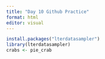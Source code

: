 ```yaml
---
title: "Day 10 Github Practice"
format: html
editor: visual
---
```


```r
install.packages("lterdatasampler")
library(lterdatasampler)
crabs <- pie_crab
```

